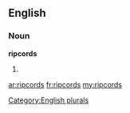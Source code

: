 ==English==

===Noun===
'''ripcords'''

# {{plural of|[[ripcord]]}}

[[Category:English plurals]]

[[ar:ripcords]]
[[fr:ripcords]]
[[my:ripcords]]